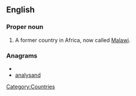 ==English==
{{wikipedia}}
===Proper noun===
{{en-proper noun|sg=[[French]] [[Sudan]]}}

# A former country in Africa, now called [[Malawi]].

===Anagrams===
* {{alphagram|aaadlnnsy}}
* [[analysand#English|analysand]]


[[Category:Countries]]